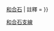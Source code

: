 {{鐵道路線
|模板名稱 = 和合石支線
|名稱 = <small>[[九廣鐵路]]</small> [[和合石支線]]（廢線）
|代表色 = black
|車站列表 = （←[[九廣鐵路|主線]]至[[九龍站 (尖沙咀)|九龍]]）[[香港鐵路博物館|大埔墟]]{{-w}}[[和合石站|和合石]]
| 註釋 = 
}}<noinclude>[[Category:香港鐵路模板|和合石支線]]</noinclude>